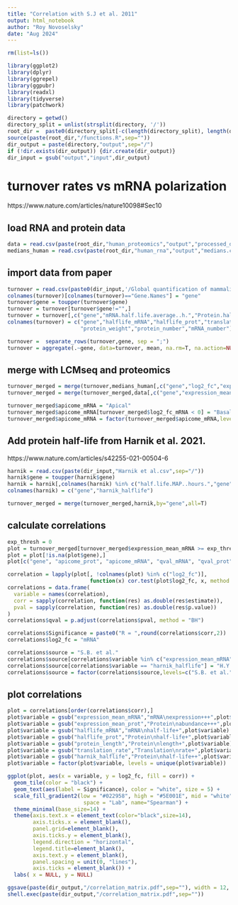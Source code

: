 ---
title: "Correlation with S.J et al. 2011"
output: html_notebook
author: "Roy Novoselsky"
date: "Aug 2024"
---

```{r}
rm(list=ls()) 
```

```{r}
library(ggplot2)
library(dplyr)
library(ggrepel)
library(ggpubr)
library(readxl)
library(tidyverse)
library(patchwork)
```

```{r}
directory = getwd()
directory_split = unlist(strsplit(directory, '/'))
root_dir =  paste0(directory_split[-c(length(directory_split), length(directory_split)-1)], collapse = '/')
source(paste(root_dir,"/functions.R",sep=""))
dir_output = paste(directory,"output",sep="/")
if (!dir.exists(dir_output)) {dir.create(dir_output)}
dir_input = gsub("output","input",dir_output)
```

# turnover rates vs mRNA polarization
https://www.nature.com/articles/nature10098#Sec10 

## load RNA and protein data
```{r}
data = read.csv(paste(root_dir,"human_proteomics","output","processed_data.csv",sep="/"))
medians_human = read.csv(paste(root_dir,"human_rna","output","medians.csv",sep="/"),row.names=1)
```

## import data from paper
```{r}
turnover = read.csv(paste0(dir_input,'/Global quantification of mammalian gene expression control.csv'))
colnames(turnover)[colnames(turnover)=="Gene.Names"] = "gene"
turnover$gene = toupper(turnover$gene)
turnover = turnover[turnover$gene!="",]
turnover = turnover[,c("gene","mRNA.half.life.average..h.","Protein.half.life.average..h.","translation.rate.constant..ksp..average..molecules..mRNA.h..","Protein.length..amino.acids.","Protein.molecular.weight..kDa.","Protein.copy.number.average..molecules.cell.","mRNA.copy.number.average..molecules.cell.")]
colnames(turnover) = c("gene","halflife_mRNA","halflife_prot","translation_rate","protein_length",
                       "protein_weight","protein_number","mRNA_number")

turnover =  separate_rows(turnover,gene, sep = ";")
turnover = aggregate(.~gene, data=turnover, mean, na.rm=T, na.action=NULL) # mean of duplicates
```

## merge with LCMseq and proteomics
```{r}
turnover_merged = merge(turnover,medians_human[,c("gene","log2_fc","expression_mean")],by="gene")
turnover_merged = merge(turnover_merged,data[,c("gene","expression_mean")],by="gene",suffixes=c("_mRNA","_prot"),all=T)

turnover_merged$apicome_mRNA = "Apical"
turnover_merged$apicome_mRNA[turnover_merged$log2_fc_mRNA < 0] = "Basal"
turnover_merged$apicome_mRNA = factor(turnover_merged$apicome_mRNA,levels=c("Basal","Apical"))
```

## Add protein half-life from Harnik et al. 2021. 
https://www.nature.com/articles/s42255-021-00504-6 
```{r}
harnik = read.csv(paste(dir_input,"Harnik et al.csv",sep="/"))
harnik$gene = toupper(harnik$gene)
harnik = harnik[,colnames(harnik) %in% c("half.life.MAP..hours.","gene")]
colnames(harnik) = c("gene","harnik_halflife")

turnover_merged = merge(turnover_merged,harnik,by="gene",all=T)
```

## calculate correlations
```{r}
exp_thresh = 0
plot = turnover_merged[turnover_merged$expression_mean_mRNA >= exp_thresh,]
plot = plot[!is.na(plot$gene),]
plot[c("gene", "apicome_prot", "apicome_mRNA", "qval_mRNA", "qval_prot", "protein_number", "protein_weight", "mRNA_number")] = NULL

correlation = lapply(plot[, !colnames(plot) %in% c("log2_fc")],
                          function(x) cor.test(plot$log2_fc, x, method = "spearman"))
correlations = data.frame(
  variable = names(correlation), 
  corr = sapply(correlation, function(res) as.double(res$estimate)),
  pval = sapply(correlation, function(res) as.double(res$p.value))
)
correlations$qval = p.adjust(correlations$pval, method = "BH")

correlations$Significance = paste0("R = ",round(correlations$corr,2))
correlations$log2_fc = "mRNA"

correlations$source = "S.B. et al."
correlations$source[correlations$variable %in% c("expression_mean_mRNA","expression_mean_prot")] = "Current study"
correlations$source[correlations$variable == "harnik_halflife"] = "H.Y. et al."
correlations$source = factor(correlations$source,levels=c("S.B. et al.","H.Y. et al.","Current study"))
```

## plot correlations
```{r}
plot = correlations[order(correlations$corr),]
plot$variable = gsub("expression_mean_mRNA","mRNA\nexpression+++",plot$variable)
plot$variable = gsub("expression_mean_prot","Protein\nabundance+++",plot$variable)
plot$variable = gsub("halflife_mRNA","mRNA\nhalf-life+",plot$variable)
plot$variable = gsub("halflife_prot","Protein\nhalf-life+",plot$variable)
plot$variable = gsub("protein_length","Protein\nlength+",plot$variable)
plot$variable = gsub("translation_rate","Translation\nrate+",plot$variable)
plot$variable = gsub("harnik_halflife","Protein\nhalf-life++",plot$variable)
plot$variable = factor(plot$variable, levels = unique(plot$variable))

ggplot(plot, aes(x = variable, y = log2_fc, fill = corr)) +
  geom_tile(color = "black") +
  geom_text(aes(label = Significance), color = "white", size = 5) +
  scale_fill_gradient2(low = "#022958", high = "#5E001E", mid = "white", midpoint = 0,
                        space = "Lab", name="Spearman") +
  theme_minimal(base_size=14) +
  theme(axis.text.x = element_text(color="black",size=14),
        axis.ticks.x = element_blank(),
        panel.grid=element_blank(),
        axis.ticks.y = element_blank(),
        legend.direction = "horizontal",
        legend.title=element_blank(),
        axis.text.y = element_blank(),
        panel.spacing = unit(0, "lines"),
        axis.ticks = element_blank()) +
  labs( x = NULL, y = NULL) 

ggsave(paste(dir_output,"/correlation_matrix.pdf",sep=""), width = 12, height = 1,unit="in")
shell.exec(paste(dir_output,"/correlation_matrix.pdf",sep=""))
```

